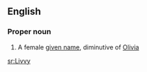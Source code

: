 ==English==

===Proper noun===
{{en-proper noun}}

# A female [[given name]], diminutive of [[Olivia]]

[[sr:Livvy]]